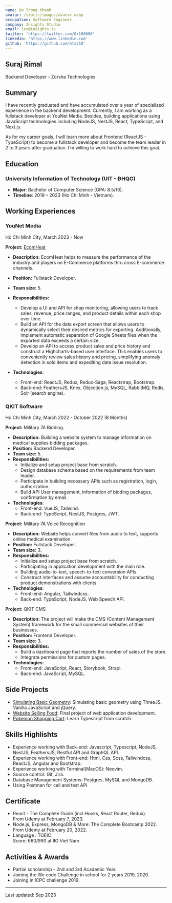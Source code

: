 ```yaml
---
name: Do Trong Khanh
avatar: /static/images/avatar.webp
occupation: Software Engineer
company: Insights Studio
email: leo@insights.is
twitter: 'https://twitter.com/0x100000'
linkedin: 'https://www.linkedin.com'
github: 'https://github.com/hta218'
---
```


## Suraj Rimal

Backend Developer - Zorsha Technologies

## Summary

I have recently graduated and have accumulated over a year of specialized experience in the backend development. Currently, I am working as a fullstack developer at YouNet Media. Besides, building applications using JavaScript technologies including NodeJS, NestJS, React, TypeScript, and Next.js.

As for my career goals, I will learn more about Frontend (ReactJS - TypeScript) to become a fullstack developer and become the team leader in 2 to 3 years after graduation. I’m willing to work hard to achieve this goal.

## Education

### University Information of Technology (UIT - ĐHQG)

- **Major**: Bachelor of Computer Science (GPA: 8.5/10).
- **Timeline**: 2019 – 2023 (Ho Chi Minh - Vietnam).

## Working Experiences

### YouNet Media

<div className="!mt-0 text-sm italic text-white">
  Ho Chi Minh City, March 2023 - Now
</div>

**Project:** [EcomHeat](https://ecomheat.com/)

- **Description:** EcomHeat helps to measure the performance of the industry and players on E-Commerce platforms thru cross E-commerce channels.
- **Position:** Fullstack Developer.
- **Team size:** 5.
- **Responsibilities:**

  - Develop a UI and API for shop monitoring, allowing users to track sales, revenue, price ranges, and product details within each shop over time.
  - Build an API for the data export screen that allows users to dynamically select their desired metrics for exporting. Additionally, implement automatic separation of Google Sheets files when the exported data exceeds a certain size.
  - Develop an API to access product sales and price history and construct a Highcharts-based user interface. This enables users to conveniently review sales history and pricing, simplifying anomaly detection in sold items and expediting data issue resolution.

- **Technologies**:
  - Front-end: ReactJS, Redux, Redux-Saga, Reactstrap, Bootstrap.
  - Back-end: FeathersJS, Knex, Objection.js, MySQL, RabbitMQ, Redis, Solr (search engine).

### QKIT Software

<div className="!mt-0 text-sm italic text-white">
  Ho Chi Minh City, March 2022 - October 2022 (8 Months)
</div>

**Project:** Military 7A Bidding.

- **Description:** Building a website system to manage information on medical supplies bidding packages.
- **Position:** Backend Developer.
- **Team size:** 5.
- **Responsibilities:**
  - Initialize and setup project base from scratch.
  - Design database schema based on the requirements from team leader.
  - Participate in building necessary APIs such as registration, login, authorization.
  - Build API User management, information of bidding packages, confirmation by email.
- **Technologies**:
  - Front-end: VueJS, Tailwind.
  - Back-end: TypeScript, NestJS, Postgres, JWT.

**Project:** Military 7A Voice Recognition

- **Description:** Website helps convert files from audio to text, supports online medical examination.
- **Position:** Fullstack Developer.
- **Team size:** 3.
- **Responsibilities:**
  - Initialize and setup project base from scratch.
  - Participating in application development with the main role.
  - Building audio-to-text, speech-to-text conversion APIs.
  - Construct interfaces and assume accountability for conducting product demonstrations with clients.
- **Technologies**:
  - Front-end: Angular, Tailwindcss.
  - Back-end: TypeScript, NodeJS, Web Speech API.

**Project:** QKIT CMS

- **Description:** The project will make the CMS (Content Management System) framework for the small commercial websites of their businesses.
- **Position:** Frontend Developer.
- **Team size:** 3.
- **Responsibilities:**
  - Build a dashboard page that reports the number of sales of the store.
  - Integrate permissions for custom pages.
- **Technologies**:
  - Front-end: JavaScript, React, Storybook, Strapi.
  - Back-end: JavaScript, MySQL.

## Side Projects

- [Simulating Basic Geometry](https://github.com/Karhdo/Project_Computer-Graphics): Simulating basic geometry using ThreeJS, Vanilla JavaScript and jQuery.
- [Website Selling Food](https://github.com/ZiDuck/Website-Selling-Food): Final project of web application development.
- [Pokemon Shopping Cart](https://github.com/Karhdo/Shopping-Cart): Learn Typescript from scratch.

## Skills Highlishts

- Experience working with Back-end: Javascript, Typescript, NodeJS, NestJS, FeathersJS, Restful API and GraphQL API.
- Experience working with Front-end: Html, Css, Scss, Tailwindcss, ReactJS, Angular and Bootstrap.
- Experience working with Terminal(MacOS): Neovim.
- Source control: Git, Jira.
- Database Management Systems: Postgres, MySQL and MongoDB.
- Using Postman for call and test API.

## Certificate

- React - The Complete Guide (incl Hooks, React Router, Redux). <br />
  <div className="!m-0 text-sm italic text-white">
    From Udemy at February 7, 2023.
  </div>
- Node.js, Express, MongoDB & More: The Complete Bootcamp 2022. <br />
  <div className="!m-0 text-sm italic text-white">
    From Udemy at February 20, 2022.
  </div>
- Language : TOEIC <br />
  <div className="!m-0 text-sm italic text-white">
    Score: 660/990 at IIG Viet Nam
  </div>

## Activities & Awards

- Partial scholarship - 2nd and 3rd Academic Year.
- Joining the We code Challenge in school for 2 years 2019, 2020.
- Joining in ICPC challenge 2019.

---

Last updated: Sep 2023
